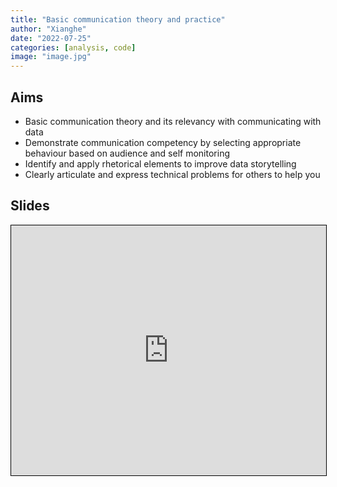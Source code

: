 ```yaml
---
title: "Basic communication theory and practice"
author: "Xianghe"
date: "2022-07-25"
categories: [analysis, code]
image: "image.jpg"
---
```


## Aims

* Basic communication theory and its relevancy with communicating with data
* Demonstrate communication competency by selecting appropriate behaviour based on audience and self monitoring
* Identify and apply rhetorical elements to improve data storytelling 
* Clearly articulate and express technical problems for others to help you

## Slides

<iframe src="https://cwd.numbat.space/lectures/lecture-01.html" style="border: 1px solid black;" width="100%" height = "400px"></iframe>
